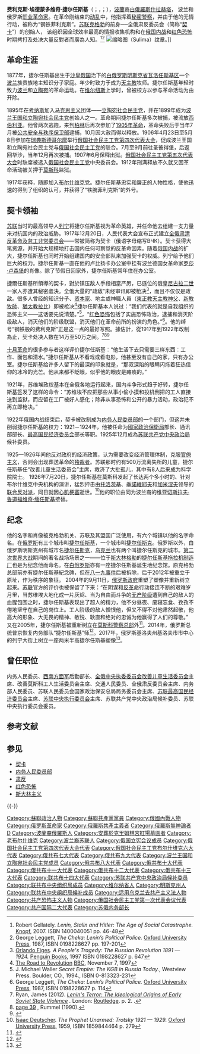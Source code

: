 {{expand language|1=en|page=|time=2020-04-26T20:31:10+00:00}}
{{Infobox officeholder
| 姓名     = 费利克斯·埃德蒙多维奇·捷尔任斯基
| 圖像     = File:RIAN archive 6464 Dzerzhinsky.jpg|thumb|菲利克斯·埃德蒙多维奇·捷尔任斯基
| 圖像替代 = 
| 圖像說明 = 
| 出生名   = 
| 出生日期 = {{Birth date|1877|09|11}}
| 出生地點 = {{Flag|Russian Empire|1858}}[[明斯克省|明斯克省]]{{link-en|伊維亞耶|Ivyanets}}
| 逝世日期 = {{Death date and age|1926|07|20|1877|09|11}}
| 逝世地點 = {{USSR}}[[莫斯科|莫斯科]]
| 職務1     = 
| 就任日期1 = 
| 卸任日期1 = 
| 前任1     = 
| 繼任1     = 
| 職務2    = {{USSR}}[[蘇聯人民委員會|人民委員會]][[國家政治保衛總局|國家政治保衛總局]]局長
| 就任日期2= 1923年11月15日
| 卸任日期2= 1926年7月20日
| 前任2    = （職位創立）
| 繼任2    = [[維亞切斯拉夫·魯道福維奇·緬任斯基|維亞切斯拉夫·魯道福維奇·緬任斯基]]
| 職務3    = 
| 就任日期3= 
| 卸任日期3= 
| 前任3    = 
| 繼任3    = 
| 國籍     = {{flag|USSR|1923}}
| 政黨     = [[立陶宛社會民主黨|立陶宛社會民主黨]]<br/>{{small|（1895年－1899年）}}<br/>[[俄國社會民主工黨|俄國社會民主工黨]]<br/>{{small|（1899年－1917年）}}<br/>[[File:КПСС.png|22px]][[俄國社會民主工黨|俄國社會民主工黨]]（[[布爾什維克|布爾什維克]]）<br/>{{small|（1917年－1918年）}}<br />[[File:КПСС.png|22px]][[俄國共產黨|俄國共產黨]]（[[布爾什維克|布爾什維克]]）<br/>{{small|（1918年－1926年）}}
}}
'''费利克斯·埃德蒙多维奇·捷尔任斯基'''（{{lang-ru|Фе́ликс Эдму́ндович Дзержи́нский}}；{{lang-pl|Feliks Dzierżyński}}，{{IPA-pl|ˈfɛliks dʑerˈʐɨɲsci|}}；{{bd|1877年|9月11日|1926年|7月20日}}），[[波蘭|波蘭]]裔[[白俄羅斯|白俄羅斯]][[什拉赫塔|什拉赫塔]]， 波兰和俄罗斯[[Berufsrevolutionär|职业革命家]]。在革命刚结束的[[ロシア内戦|动乱]]中，他指挥着[[秘密警察|秘密警察]]，并由于他的无情行动，被称为“钢铁菲利克斯”。[[苏联|苏联]][[克格勃|克格勃]]的前身──全俄肃反委员会（简称“[[契卡|契卡]]”）的创始人， 该组织因全球效率最高的情报收集机构和在[[俄国内战|俄国内战]]和[[红色恐怖|红色恐怖]]时期拷打及处决大量反對者而廣為人知。<ref>Robert Gellately. ''Lenin, Stalin and Hitler: The Age of Social Catastrophe.'' [[Knopf|Knopf]], 2007. ISBN 1400040051 pp. 46-48</ref><ref>George Leggett, ''The Cheka: Lenin’s Political Police.'' [[Oxford_University_Press|Oxford University Press]], 1987, ISBN 0198228627 pp. 197-201</ref>
[[File:Sulima_herb.svg|缩略图]]（Sulima）纹章。]]

== 革命生涯 ==
1877年，捷尔任斯基出生于[[沙皇俄国|沙皇俄国]]治下的[[白俄罗斯|白俄罗斯]][[明斯克省|明斯克省]][[瓦洛任斯基区|瓦洛任斯基区]]一个[[波兰|波兰]]族贵族地主知识分子家庭。年少时致力于成为[[天主教|天主教]]牧师。捷尔任斯基年轻时致力[[波兰|波兰]]和[[立陶宛|立陶宛]]的革命运动。在[[维尔纽斯|维尔纽斯]]上学时，曾被校方以参与革命活动为由开除。

1895年在[[考纳斯|考纳斯]]加入[[马克思主义|马克思主义]]团体——[[立陶宛社会民主党|立陶宛社会民主党]]，并在1899年成为[[波兰王国和立陶宛社会民主党|波兰王国和立陶宛社会民主党]]创始人之一。革命期间捷尔任斯基多次被捕，被流放[[西伯利亚|西伯利亚]]。他曾两次逃跑，来到[[柏林|柏林]]后再次参加了[[1905年革命|1905年革命]]，革命失败后于当年7月被[[公共安全与秩序保卫部|公共安全与秩序保卫部]]逮捕，10月因大赦而得以释放。1906年4月23日至5月8日参加在[[瑞典|瑞典]][[斯德哥尔摩|斯德哥尔摩]]举行[[俄国社会民主工党第四次代表大会|俄国社会民主工党第四次代表大会]]，促成波兰王国和立陶宛社会民主党与[[俄国社会民主工党|俄国社会民主工党]]的联合。7月至9月前往圣彼得堡，后返回华沙，当年12月再次被捕。1907年6月保释出狱。[[俄国社会民主工党第五次代表大会|俄国社会民主工党第五次代表大会]]时缺席被选入[[俄国社会民主工党|俄国社会民主工党]]中央委员会。1912年刑满释放不久就又因革命活动被关押于[[莫斯科|莫斯科]]监狱。

1917年获释，随即加入[[布尔什维克|布尔什维克]]党。捷尔任斯基忠实和廉正的人物性格，使他迅速的得到了组织的认可，并获得了“铁腕菲利克斯”的外号。

== 契卡领袖 ==
[[苏联|苏联]]当时的最高领导人[[列宁|列宁]]将捷尔任斯基视为革命英雄，并任命他去组建一支力量来对抗国内的政治威胁。1917年12月20日，人民代表大会宣布正式建立[[全俄肃清反革命及怠工非常委员会|全俄肃清反革命及怠工非常委员会]]——常被简称为契卡（俄语字母缩写ВЧК）。契卡获得大笔资源，并开始大规模地打击国内任何可察觉的反革命因素。随着[[俄国内战|俄国内战]]的扩大，捷尔任斯基也同时开始组建国内的安全部队来加强契卡的权威。列宁给予他们巨大的权力。捷尔任斯基一直在他的卢比扬卡办公室中挂有波兰德国女革命家[[罗莎·卢森堡|罗莎·卢森堡]]的肖像。除了节假日回家外，捷尔任斯基常年住在办公室。

捷爾任斯基所領導的契卡，對於镇压敌人手段相當严厉，已遜位的俄皇[[尼古拉二世|尼古拉二世]]一家人亦遭其秘密處決。全俄大量的“政敌”未经审讯即被枪决<ref>[[Orlando_Figes|Orlando Figes]]. ''A People's Tragedy: The Russian Revolution 1891 — 1924.'' [[Penguin_Books|Penguin Books]], 1997 ISBN 0198228627 p. 647</ref>，而且不仅仅是政敌。很多人曾经的知识分子、[[资本家|资本家]]、地主或神職人員（[[東正教|東正教]][[天主教|天主教]][[神父|神父]]、[[新教|新教]][[牧師|牧師]]、[[猶太教|猶太教]][[拉比|拉比]]）即被枪决<ref>[http://news.bbc.co.uk/2/hi/24613.stm The Road to Revolution] {{Wayback|url=http://news.bbc.co.uk/2/hi/24613.stm |date=20210211222109 }} [[BBC|BBC]], November 7, 1997</ref>捷尔任斯基本人说过：“我们代表的就是自我组织的恐怖主义——这话要先说清楚。”<ref>J. Michael Waller ''Secret Empire: The KGB in Russia Today.'', Westview Press. Boulder, CO., 1994., ISBN 0-813323-231 </ref>，“[[红色恐怖|红色恐怖]]包括了实施恐怖政治，逮捕和消灭阶级敌人，消灭他们的阶级联盟，消灭他们在革命前所的扮演的角色。”<ref>George Leggett, ''The Cheka: Lenin’s Political Police.'' [[Oxford_University_Press|Oxford University Press]], 1987, ISBN 0198228627 p. 114</ref>。他的绰号“钢铁般的费利克斯”正是这一点的最好写照。據估計，從1917年到1922年改制為止，契卡处决人数在14万至50万之间。<ref>Ryan, James (2012). ''[https://www.routledge.com/Lenins-Terror-The-Ideological-Origins-of-Early-Soviet-State-Violence/Ryan/p/book/9781138815681 Lenin's Terror: The Ideological Origins of Early Soviet State Violence] {{Wayback|url=https://www.routledge.com/Lenins-Terror-The-Ideological-Origins-of-Early-Soviet-State-Violence/Ryan/p/book/9781138815681 |date=20201111070149 }}.'' London: [[Routledge|Routledge]]. p. 2. {{ISBN|978-1-138-81568-1}}.</ref><ref>[https://books.google.com/books?vid=ISBN1560008873&id=sK5CJFpb2DAC&pg=PA39&lpg=PA39&ots=TubCNy7NoM&dq=lethal+politics+cheka+executions+most+probably+about+500,000&ie=ISO-8859-1&sig=X7A0DHHZ6WCVlnpj5m9CTB-u_rg page 39] {{Wayback|url=https://books.google.com/books?vid=ISBN1560008873&id=sK5CJFpb2DAC&pg=PA39&lpg=PA39&ots=TubCNy7NoM&dq=lethal+politics+cheka+executions+most+probably+about+500,000&ie=ISO-8859-1&sig=X7A0DHHZ6WCVlnpj5m9CTB-u_rg |date=20200122135950 }}, Rummel (1990).</ref><ref>{{cite news |url=http://news.bbc.co.uk/1/hi/world/europe/2273462.stm |title=Statue plan stirs Russian row (BBC) |work=BBC News |date=2002-09-21 |accessdate=2011-07-27 |archive-date=2018-10-15 |archive-url=https://web.archive.org/web/20181015123245/http://news.bbc.co.uk/1/hi/world/europe/2273462.stm |dead-url=no }}</ref>

[[十月革命|十月革命]]的很多参与者这样评价捷尔任斯基：“他生活下去只需要三样东西：工作、面包和清水。”捷尔任斯基从不看戏或看电影，他甚至没有自己的家，只有办公室。捷尔任斯基给许多人留下的最深的印象就是，“那双深陷的眼睛闪烁着狂热信仰的冰冷的光芒。他从来都不眨眼，似乎他的眼皮是瘫痪的。”

1921年，苏维埃政权基本在全俄各地运行起来，国内斗争形式趋于好转，捷尔任斯基签发了这样的命令：“苏维埃不应把那些从事小偷小摸和投机倒把的工人直接送到监狱，而应留在工厂被好人感化；除非从事恐怖和公开的暴力活动，政治犯不再立即枪决。”

1922年俄国内战结束后，契卡被改制成为[[内务人民委员部|内务人民委员部]]的一个部门，但这并未削弱捷尔任斯基的权力：1921－1924年，他被任命为[[國家政治保衛局|國家政治保衛局]]部长、通讯部部长、[[最高国民经济委员会|最高国民经济委员会]]部长等职。1925年12月成為[[苏联共产党中央政治局|苏联共产党中央政治局]]候补委员。

1925—1926年间他反对政府的经济政策，认为需要改变经济管理体制，克服[[官僚主义|官僚主义]]，否则会出现葬送革命的[[獨裁者|独裁者]]。苏联那时约有500万流离失所的儿童，捷尔任斯基任“改善儿童生活委员会”主席，救济了大批孤儿，其中有8人后来成为科学院院士。 1926年7月20日，捷尔任斯基在莫斯科发起了长达两个多小时的、针对布尔什维克中央机构的演讲，猛烈抨击由[[托洛茨基|托洛茨基]]、[[季諾維耶夫|季諾維耶夫]]和[[加米涅夫|加米涅夫]]领导的[[联合反对派|联合反对派]]，同日就因[[心肌梗塞|心肌梗塞]]逝世。<ref>[[Isaac_Deutscher|Isaac Deutscher]]. ''The Prophet Unarmed: Trotsky 1921 — 1929.'' [[Oxford_University_Press|Oxford University Press]], 1959, ISBN 1859844464 p. 279</ref>他的职位由同为波兰裔的[[维亚切斯拉夫·鲁道福维奇·缅任斯基|维亚切斯拉夫·鲁道福维奇·缅任斯基]]接替。

==纪念==
他的名字和肖像被克格勃机关、苏联及其盟国广泛使用，有六个城镇以他的名字命名。在[[俄罗斯|俄罗斯]]有三个城市叫[[捷爾任斯基_(莫斯科州)|捷尔任斯基]]，一个城市叫[[捷爾任斯克_(下諾夫哥羅德州)|捷尔任斯克]]。俄罗斯以外，白俄罗斯明斯克州有城市名[[捷尔任斯克_(白俄罗斯)|捷尔任斯克]]，[[乌克兰|乌克兰]]也有两个叫捷尔任斯克的城市。[[第二次世界大战|第二次世界大战]]期间的著名战场场景之一——位于[[斯大林格勒|斯大林格勒]]的[[斯大林格勒拖拉机厂|捷尔任斯基拖拉机制造厂]]也是为纪念他而命名。在[[白俄罗斯|白俄罗斯]]亦有一座捷尔任斯基诞生地纪念馆。原克格勃总部前亦有捷尔任斯基紀念碑，但在[[八一九事件|八一九事件]]后被拆除，后于2012年被重立于原址，作为秩序的象征。 2004年的9月11日，[[俄羅斯聯邦政府|俄罗斯政府]]重塑了塑像并重新树立起来。[[苏联|苏联]]官方的评价也被保留了下来：“在阴谋和[[反革命|反革命]]行动接连不断的艰难岁月里，当苏维埃大地化成一片灰烬、当为自由而斗争的[[无产阶级|无产阶级]]遭到自己的敌人的血腥包围之时，捷尔任斯基表现出了超人的精力，他不分昼夜、废寝忘食、孜孜不倦地坚守在自己的岗位上。工人阶级的敌人憎恨他，但又不得不对他肃然起敬，他高大的形象、大无畏的精神、敏锐、耿直和绝对的忠诚为他赢得了人们的尊敬。” 又在2005年，捷尔任斯基被重新树立在[[莫斯科警察总部|莫斯科警察总部]]外<ref>{{Cite web |url=http://news.bbc.co.uk/chinese/simp/hi/newsid_4410000/newsid_4419700/4419722.stm |title=莫斯科警察总部重树克格勃鼻祖雕像 |access-date=2019-12-20 |archive-date=2019-12-20 |archive-url=https://web.archive.org/web/20191220072544/http://news.bbc.co.uk/chinese/simp/hi/newsid_4410000/newsid_4419700/4419722.stm |dead-url=no }}</ref>。2014年，俄罗斯总统普京恢复内务部队“捷尔任斯基”师<ref>{{Cite web |url=https://news.qq.com/a/20140924/012333.htm |title=普京恢复内务部队“捷尔任斯基”师 引人权争议 |access-date=2019-12-20 |archive-date=2020-04-08 |archive-url=https://web.archive.org/web/20200408165537/https://news.qq.com/a/20140924/012333.htm |dead-url=no }}</ref>。2017年，俄罗斯基洛夫州基洛夫市市中心的列宁大街上树立一座两米半高捷尔任斯基塑像<ref>{{Cite web |url=https://www.voachinese.com/a/voanews-20170908-russia-kgb/4020732.html |title=专制与红色恐怖获赞美 俄再立克格勃创建人像 |access-date=2019-12-20 |archive-date=2020-04-08 |archive-url=https://web.archive.org/web/20200408165545/https://www.voachinese.com/a/voanews-20170908-russia-kgb/4020732.html |dead-url=no }}</ref>。

== 曾任职位 ==
内务人民委员、[[西南方面军|西南方面军]]后勤部长、[[全俄中央执委委员会改善儿童生活委员会|全俄中央执委委员会改善儿童生活委员会]]主席、改善莫斯科工人生活委员会主席、交通人民委员、全俄肃反委员会主席、内务部人民委员、苏联人民委员会国家政治保安总局局务委员会主席、[[苏联最高国民经济委员会|苏联最高国民经济委员会]]主席、[[苏联中央执行委员会|苏联中央执行委员会]]主席、苏联共产党中央政治局候补委员、苏联中央执行委员会委员。

== 参考文献 ==
{{Reflist|30em}}

== 参见 ==
{{Portal box|苏联|共产主义|人物}}
* [[契卡|契卡]]
* [[内务人民委员部|内务人民委员部]]
* [[肃反|肃反]]
* [[红色恐怖|红色恐怖]]
* [[斯大林主义|斯大林主义]]

{{-}}
{{Authority control}}
{{DEFAULTSORT:Dzerzhinsky, Felix}}
[[Category:蘇聯政治人物|Category:蘇聯政治人物]]
[[Category:蘇聯共產黨黨員|Category:蘇聯共產黨黨員]]
[[Category:俄國內戰人物|Category:俄國內戰人物]]
[[Category:俄罗斯革命家|Category:俄罗斯革命家]]
[[Category:俄羅斯共產主義者|Category:俄羅斯共產主義者]]
[[Category:俄羅斯無神論者|Category:俄羅斯無神論者]]
[[Category:波蘭貴族|D]]
[[Category:波蘭裔俄羅斯人|Category:波蘭裔俄羅斯人]]
[[Category:安葬於克里姆林宮紅場墓園者|Category:安葬於克里姆林宮紅場墓園者]]
[[Category:老布尔什维克|Category:老布尔什维克]]
[[Category:波兰裔苏联人|Category:波兰裔苏联人]]
[[Category:俄国立宪会议成员|Category:俄国立宪会议成员]]
[[Category:俄国社会民主工党第四次代表大会代表|Category:俄国社会民主工党第四次代表大会代表]]
[[Category:俄国社会民主工党布尔什维克六大代表|Category:俄国社会民主工党布尔什维克六大代表]]
[[Category:俄共布七大代表|Category:俄共布七大代表]]
[[Category:俄共布九大代表|Category:俄共布九大代表]]
[[Category:波兰王国和立陶宛社会民主党成员|Category:波兰王国和立陶宛社会民主党成员]]
[[Category:俄共布八大代表|Category:俄共布八大代表]]
[[Category:俄共布十大代表|Category:俄共布十大代表]]
[[Category:俄共布十一大代表|Category:俄共布十一大代表]]
[[Category:俄共布十二大代表|Category:俄共布十二大代表]]
[[Category:俄共布十三大代表|Category:俄共布十三大代表]]
[[Category:联共布十四大代表|Category:联共布十四大代表]]
[[Category:苏联共产党中央政治局候补委员|Category:苏联共产党中央政治局候补委员]]
[[Category:联共布中央组织局成员|Category:联共布中央组织局成员]]
[[Category:维尔纳省人|Category:维尔纳省人]]
[[Category:明斯克州人|Category:明斯克州人]]
[[Category:联共布中央组织局候补成员|Category:联共布中央组织局候补成员]]
[[Category:适用乌克兰去共产主义法人物|Category:适用乌克兰去共产主义法人物]]
[[Category:共产恐怖主义人物|Category:共产恐怖主义人物]]
[[Category:俄国社会民主工党第一次代表会议代表|Category:俄国社会民主工党第一次代表会议代表]]
[[Category:共产国际二大代表|Category:共产国际二大代表]]
[[Category:苏俄内务部长|Category:苏俄内务部长]]